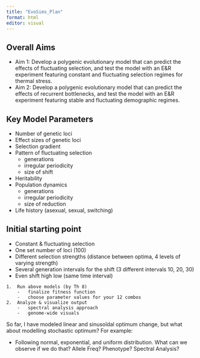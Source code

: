 ```yaml
---
title: "EvoSims_Plan"
format: html
editor: visual
---
```


## Overall Aims

-   Aim 1: Develop a polygenic evolutionary model that can predict the effects of fluctuating selection, and test the model with an E&R experiment featuring constant and fluctuating selection regimes for thermal stress.
-   Aim 2: Develop a polygenic evolutionary model that can predict the effects of recurrent bottlenecks, and test the model with an E&R experiment featuring stable and fluctuating demographic regimes.

## Key Model Parameters

-   Number of genetic loci
-   Effect sizes of genetic loci
-   Selection gradient
-   Pattern of fluctuating selection
    -   generations
    -   irregular periodicity
    -   size of shift
-   Heritability
-   Population dynamics
    -   generations
    -   irregular periodicity
    -   size of reduction
-   Life history (asexual, sexual, switching)

## Initial starting point

-   Constant & fluctuating selection
-   One set number of loci (100)
-   Different selection strengths (distance between optima, 4 levels of varying strength)
-   Several generation intervals for the shift (3 different intervals 10, 20, 30)
-   Even shift high low (same time interval)

<!-- -->

    1.  Run above models (by Th 8)
        -   finalize fitness function
        -   choose parameter values for your 12 combos
    2.  Analyze & visualize output
        -   spectral analysis approach
        -   genome-wide visuals

So far, I have modeled linear and sinusoïdal optimum change, but what about modelling stochastic optimum? For example:

-   Following normal, exponential, and uniform distribution. What can we observe if we do that? Allele Freq? Phenotype? Spectral Analysis?
